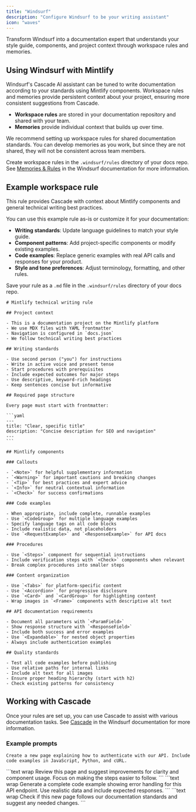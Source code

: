 ```yaml
---
title: "Windsurf"
description: "Configure Windsurf to be your writing assistant"
icon: "waves"
---
```


Transform Windsurf into a documentation expert that understands your style guide, components, and project context through workspace rules and memories.

## Using Windsurf with Mintlify

Windsurf's Cascade AI assistant can be tuned to write documentation according to your standards using Mintlify components. Workspace rules and memories provide persistent context about your project, ensuring more consistent suggestions from Cascade.

* **Workspace rules** are stored in your documentation repository and shared with your team.
* **Memories** provide individual context that builds up over time.

We recommend setting up workspace rules for shared documentation standards. You can develop memories as you work, but since they are not shared, they will not be consistent across team members.

Create workspace rules in the `.windsurf/rules` directory of your docs repo. See [Memories & Rules](https://docs.windsurf.com/windsurf/cascade/memories) in the Windsurf documentation for more information.

## Example workspace rule

This rule provides Cascade with context about Mintlify components and general technical writing best practices.

You can use this example rule as-is or customize it for your documentation:

* **Writing standards**: Update language guidelines to match your style guide.
* **Component patterns**: Add project-specific components or modify existing examples.
* **Code examples**: Replace generic examples with real API calls and responses for your product.
* **Style and tone preferences**: Adjust terminology, formatting, and other rules.

Save your rule as a `.md` file in the `.windsurf/rules` directory of your docs repo.

````mdx
# Mintlify technical writing rule

## Project context

- This is a documentation project on the Mintlify platform
- We use MDX files with YAML frontmatter  
- Navigation is configured in `docs.json`
- We follow technical writing best practices

## Writing standards

- Use second person ("you") for instructions
- Write in active voice and present tense
- Start procedures with prerequisites
- Include expected outcomes for major steps
- Use descriptive, keyword-rich headings
- Keep sentences concise but informative

## Required page structure

Every page must start with frontmatter:

```yaml
---
title: "Clear, specific title"
description: "Concise description for SEO and navigation"
---
```

## Mintlify components

### Callouts

- `<Note>` for helpful supplementary information
- `<Warning>` for important cautions and breaking changes
- `<Tip>` for best practices and expert advice  
- `<Info>` for neutral contextual information
- `<Check>` for success confirmations

### Code examples

- When appropriate, include complete, runnable examples
- Use `<CodeGroup>` for multiple language examples
- Specify language tags on all code blocks
- Include realistic data, not placeholders
- Use `<RequestExample>` and `<ResponseExample>` for API docs

### Procedures

- Use `<Steps>` component for sequential instructions
- Include verification steps with `<Check>` components when relevant
- Break complex procedures into smaller steps

### Content organization

- Use `<Tabs>` for platform-specific content
- Use `<Accordion>` for progressive disclosure
- Use `<Card>` and `<CardGroup>` for highlighting content
- Wrap images in `<Frame>` components with descriptive alt text

## API documentation requirements

- Document all parameters with `<ParamField>` 
- Show response structure with `<ResponseField>`
- Include both success and error examples
- Use `<Expandable>` for nested object properties
- Always include authentication examples

## Quality standards

- Test all code examples before publishing
- Use relative paths for internal links
- Include alt text for all images
- Ensure proper heading hierarchy (start with h2)
- Check existing patterns for consistency
````

## Working with Cascade

Once your rules are set up, you can use Cascade to assist with various documentation tasks. See [Cascade](https://docs.windsurf.com/windsurf/cascade) in the Windsurf documentation for more information.

### Example prompts

<Columns cols={2}>
<Card title="Writing new content" icon="pencil">

```text wrap
Create a new page explaining how to authenticate with our API. Include code examples in JavaScript, Python, and cURL.
```
</Card>

<Card title="Improving existing content" icon="wrench">
```text wrap
Review this page and suggest improvements for clarity and component usage. Focus on making the steps easier to follow.
```
</Card>

<Card title="Creating code examples" icon="code">
```text wrap
Generate a complete code example showing error handling for this API endpoint. Use realistic data and include expected responses.
```
</Card>

<Card title="Maintaining consistency" icon="check">
```text wrap
Check if this new page follows our documentation standards and suggest any needed changes.
```
</Card>
</Columns>